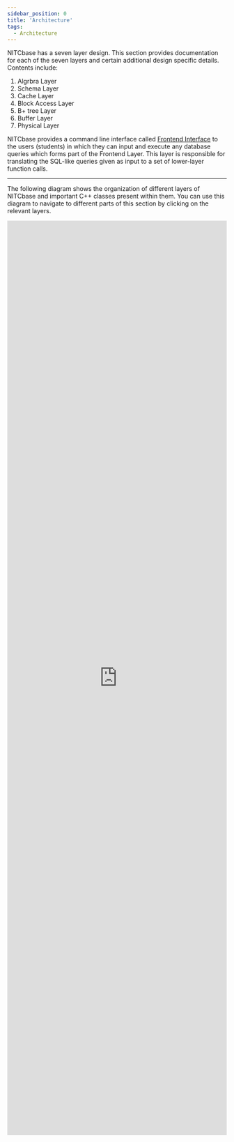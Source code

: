 ```yaml
---
sidebar_position: 0
title: 'Architecture'
tags:
  - Architecture
---
```



NITCbase has a seven layer design. This section provides documentation for each of the seven layers and certain additional design specific details.
Contents include:
1. Algrbra Layer
2. Schema Layer
3. Cache Layer
4. Block Access Layer
5. B+ tree Layer
6. Buffer Layer
7. Physical Layer

NITCbase provides a command line interface called [Frontend Interface](../Design/Frontend/Frontend%20User%20Interface) to the users (students) in which they can input and execute any database queries which forms part of the Frontend Layer. This layer is responsible for translating the SQL-like queries given as input to a set of lower-layer function calls.

---

The following diagram shows the organization of different layers of NITCbase and important C++ classes present within them. 
You can use this diagram to navigate to different parts of this section by clicking on the relevant layers.

<iframe
        frameborder="0"   
        width="100%"
        height="2100px"  
        src="https://viewer.diagrams.net/?highlight=0000ff&layers=1&nav=1&title=LayersNavigation-5.drawio#Uhttps%3A%2F%2Fdrive.google.com%2Fuc%3Fid%3D131Aqw_OuBrZWUeHyDLN6GGCNxcKxL0YD%26export%3Ddownload">
</iframe>